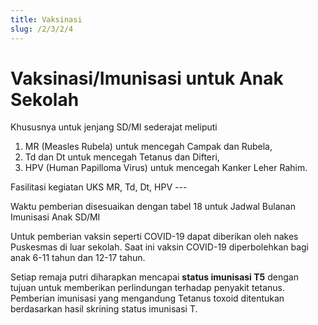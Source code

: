 ```yaml
---
title: Vaksinasi
slug: /2/3/2/4
---
```


# Vaksinasi/Imunisasi untuk Anak Sekolah
Khususnya untuk jenjang SD/MI sederajat meliputi 
1. MR (Measles Rubela) untuk mencegah Campak dan Rubela, 
2. Td dan Dt untuk mencegah Tetanus dan Difteri, 
3. HPV (Human Papilloma Virus) untuk mencegah Kanker Leher Rahim. 

<Tabs>
<TabItem value='puskesmas' label='Puskesmas'>
Fasilitasi kegiatan UKS
</TabItem>
<TabItem value='sekolah' label='Sekolah' default>
MR, Td, Dt, HPV
</TabItem>
</Tabs>
---

Waktu pemberian disesuaikan dengan tabel 18 untuk Jadwal Bulanan Imunisasi Anak SD/MI

Untuk pemberian vaksin seperti COVID-19 dapat diberikan oleh nakes Puskesmas di luar sekolah. Saat ini vaksin COVID-19 diperbolehkan bagi anak 6-11 tahun dan 12-17 tahun.

Setiap remaja putri diharapkan mencapai **status imunisasi T5** dengan tujuan untuk memberikan perlindungan terhadap penyakit tetanus. Pemberian imunisasi yang mengandung Tetanus toxoid ditentukan berdasarkan hasil skrining status imunisasi T.